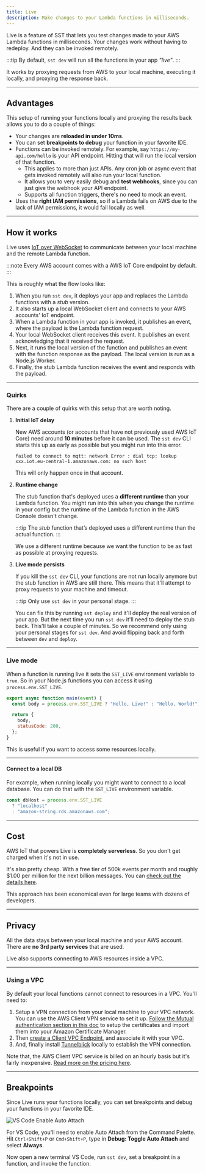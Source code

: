 ```yaml
---
title: Live
description: Make changes to your Lambda functions in milliseconds.
---
```


Live is a feature of SST that lets you test changes made to your AWS Lambda functions in milliseconds. Your changes work without having to redeploy. And they can be invoked remotely.

:::tip
By default, `sst dev` will run all the functions in your app _"live"_.
:::

It works by proxying requests from AWS to your local machine, executing it locally, and proxying the response back.


---

## Advantages

This setup of running your functions locally and proxying the results back allows you to do a couple of things:

- Your changes are **reloaded in under 10ms**.
- You can set **breakpoints to debug** your function in your favorite IDE.
- Functions can be invoked remotely. For example, say `https://my-api.com/hello` is your API endpoint. Hitting that will run the local version of that function.
  - This applies to more than just APIs. Any cron job or async event that gets invoked remotely will also run your local function.
  - It allows you to very easily debug and **test webhooks**, since you can just give the webhook your API endpoint.
  - Supports all function triggers, there's no need to mock an event.
- Uses the **right IAM permissions**, so if a Lambda fails on AWS due to the lack of IAM permissions, it would fail locally as well.

---

## How it works

Live uses [IoT over WebSocket](https://docs.aws.amazon.com/iot/latest/developerguide/protocols.html) to communicate between your local machine and the remote Lambda function.

:::note
Every AWS account comes with a AWS IoT Core endpoint by default.
:::

This is roughly what the flow looks like:

1. When you run `sst dev`, it deploys your app and replaces the Lambda functions with a _stub_ version.
2. It also starts up a local WebSocket client and connects to your AWS accounts' IoT endpoint.
3. When a Lambda function in your app is invoked, it publishes an event, where the payload is the Lambda function request.
4. Your local WebSocket client receives this event. It publishes an event acknowledging that it received the request.
5. Next, it runs the local version of the function and publishes an event with the function response as the payload. The local version is run as a Node.js Worker.
6. Finally, the stub Lambda function receives the event and responds with the payload.

---

### Quirks

There are a couple of quirks with this setup that are worth noting.

1. **Initial IoT delay**

   New AWS accounts (or accounts that have not previously used AWS IoT Core) need around **10 minutes** before it can be used. The `sst dev` CLI starts this up as early as possible but you might run into this error.

   ```
   failed to connect to mqtt: network Error : dial tcp: lookup
   xxx.iot.eu-central-1.amazonaws.com: no such host
   ```

   This will only happen once in that account.

2. **Runtime change**

   The stub function that's deployed uses a **different runtime** than your Lambda function. You might run into this when you change the runtime in your config but the runtime of the Lambda function in the AWS Console doesn't change.

   :::tip
   The _stub_ function that’s deployed uses a different runtime than the actual function.
   :::

   We use a different runtime because we want the function to be as fast as possible at proxying requests.

3. **Live mode persists**

   If you kill the `sst dev` CLI, your functions are not run locally anymore but the stub function in AWS are still there. This means that it'll attempt to proxy requests to your machine and timeout.

   :::tip
   Only use `sst dev` in your personal stage.
   :::

   You can fix this by running `sst deploy` and it'll deploy the real version of your app. But the next time you run `sst dev` it'll need to deploy the stub back. This'll take a couple of minutes. So we recommend only using your personal stages for `sst dev`. And avoid flipping back and forth between `dev` and `deploy`.

---

### Live mode

When a function is running live it sets the `SST_LIVE` environment variable to `true`. So in your Node.js functions you can access it using `process.env.SST_LIVE`.

```js title="src/lambda.js" "process.env.SST_LIVE"
export async function main(event) {
  const body = process.env.SST_LIVE ? "Hello, Live!" : "Hello, World!";

  return {
    body,
    statusCode: 200,
  };
}
```

This is useful if you want to access some resources locally.

---

#### Connect to a local DB

For example, when running locally you might want to connect to a local database. You can do that with the `SST_LIVE` environment variable.

```js
const dbHost = process.env.SST_LIVE
  ? "localhost"
  : "amazon-string.rds.amazonaws.com";
```

---

## Cost

AWS IoT that powers Live is **completely serverless**. So you don't get charged when it's not in use.

It's also pretty cheap. With a free tier of 500k events per month and roughly $1.00 per million for the next billion messages. You can [check out the details here](https://aws.amazon.com/iot-core/pricing/).

This approach has been economical even for large teams with dozens of developers.

---

## Privacy

All the data stays between your local machine and your AWS account. There are **no 3rd party services** that are used.

Live also supports connecting to AWS resources inside a VPC.

---

### Using a VPC

By default your local functions cannot connect to resources in a VPC. You'll need to:

1. Setup a VPN connection from your local machine to your VPC network. You can use the AWS Client VPN service to set it up. [Follow the Mutual authentication section in this doc](https://docs.aws.amazon.com/vpn/latest/clientvpn-admin/client-authentication.html#mutual) to setup the certificates and import them into your Amazon Certificate Manager.
2. Then [create a Client VPC Endpoint](https://aws.amazon.com/blogs/networking-and-content-delivery/introducing-aws-client-vpn-to-securely-access-aws-and-on-premises-resources/), and associate it with your VPC.
3. And, finally install [Tunnelblick](https://tunnelblick.net) locally to establish the VPN connection.

Note that, the AWS Client VPC service is billed on an hourly basis but it's fairly inexpensive. [Read more on the pricing here](https://aws.amazon.com/vpn/pricing/).

---

## Breakpoints

Since Live runs your functions locally, you can set breakpoints and debug your functions in your favorite IDE.

![VS Code Enable Auto Attach](../../../assets/docs/live/vs-code-enable-auto-attach.png)

For VS Code, you'll need to enable Auto Attach from the Command Palette. Hit `Ctrl+Shift+P` or `Cmd+Shift+P`, type in **Debug: Toggle Auto Attach** and select **Always**.

Now open a new terminal VS Code, run `sst dev`, set a breakpoint in a function, and invoke the function.

